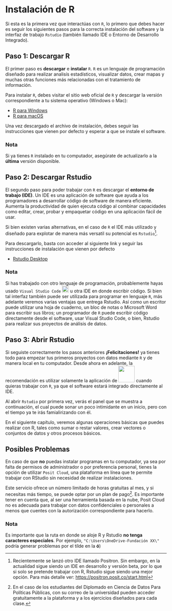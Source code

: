 # Instalación de R {#sec-data-import .unnumbered}

Si esta es la primera vez que interactúas con `R`, lo primero que debes hacer es seguir los siguientes pasos para la correcta instalación del software y la interfaz de trabajo `Rstudio` (también llamado IDE o Entorno de Desarrollo Integrado).

## Paso 1: Descargar R

El primer paso es **descargar** e **instalar** `R`. `R` es un lenguaje de programación diseñado para realizar analisís estadísticos, visualizar datos, crear mapas y muchas otras funciones más relacionadas con el tratamiento de información.

Para instalar `R`, debes visitar el sitio web oficial de `R` y descargar la versión correspondiente a tu sistema operativo (Windows o Mac):

-   [R para Windows](https://cran.r-project.org/bin/windows/base/)
-   [R para macOS](https://cran.r-project.org/bin/macosx/)

Una vez descargado el archivo de instalación, debes seguir las instrucciones que vienen por defecto y esperar a que se instale el software.

::: callout-note
### Nota

Si ya tienes `R` instalado en tu computador, asegúrate de actualizarlo a la **última** versión disponible.
:::

## Paso 2: Descargar Rstudio

El segundo paso para poder trabajar con `R` es descargar el **entorno de trabajo (IDE)**. Un IDE es una aplicación de software que ayuda a los programadores a desarrollar código de software de manera eficiente. Aumenta la productividad de quien ejecuta código al combinar capacidades como editar, crear, probar y empaquetar código en una aplicación fácil de usar.

Si bien existen varias alternativas, en el caso de `R` el IDE más utilizado y diseñado para explotar de manera más versatil su potencial es `Rstudio`[^c0_instr-1].

[^c0_instr-1]: Recientemente se lanzó otro IDE llamado Positron. Sin embargo, en la actualidad sigue siendo un IDE en desarrollo y versión beta, por lo que si solo se pretende trabajar con R, Rstudio sigue siendo una mejor opción. Para más detalle ver: <https://positron.posit.co/start.html>

Para descargarlo, basta con acceder al siguiente link y seguir las instrucciones de instalación que vienen por defecto

-   [Rstudio Desktop](https://posit.co/download/rstudio-desktop/)

::: callout-note
### Nota

Si has trabajado con otro lenguaje de programación, probablemente hayas usado `Visual Studio Code` ![](images/visual_sc.png){width="21"} u otra IDE en donde escribir código. Si bien tal interfaz también puede ser utilizada para programar en lenguaje `R`, más adelante veremos varias ventajas que entrega Rstudio. Así como un escritor puede utilizar una hoja de cuaderno, un bloc de notas o Microsoft Word para escribir sus libros; un programador de `R` puede escribir código directamente desde el software, usar Visual Studio Code, o bien, Rstudio para realizar sus proyectos de análisis de datos.
:::

## Paso 3: Abrir Rstudio

Si seguiste correctamente los pasos anteriores **¡Felicitaciones!** ya tienes todo para empezar tus primeros proyectos con datos mediante `R` y de manera local en tu computador. Desde ahora en adelante, la recomendación es utilizar solamente la aplicación de ![](images/rstudio.png){width="51"} cuando quieras trabajar con `R`, ya que el software estará integrado directamente al IDE.

Al abrir `Rstudio` por primera vez, verás el panel que se muestra a continuación, el cual puede sonar un poco intimidante en un inicio, pero con el tiempo ya te irás famialirizando con él.

En el siguiente capítulo, veremos algunas operaciones básicas que puedes realizar con R, tales como sumar o restar valores, crear vectores o conjuntos de datos y otros procesos básicos.

## Posibles Problemas

En caso de que **no** puedas instalar programas en tu computador, ya sea por falta de permisos de administrador o por preferencia personal, tienes la opción de utilizar `Posit Cloud`, una plataforma en línea que te permite trabajar con RStudio sin necesidad de realizar instalaciones.

Este servicio ofrece un número limitado de horas gratuitas al mes, y si necesitas más tiempo, se puede optar por un plan de pago[^c0_instr-2]. Es importante tener en cuenta que, al ser una herramienta basada en la nube, Posit Cloud no es adecuada para trabajar con datos confidenciales o personales a menos que cuentes con la autorización correspondiente para hacerlo.

[^c0_instr-2]: En el caso de los estudiantes del Diplomado en Ciencia de Datos Para Políticas Públicas, con su correo de la universidad pueden acceder gratuitamente a la plataforma y a los ejercicios diseñados para cada clase.

::: callout-note
### Nota

Es importante que la ruta en donde se aloje R y Rstudio **no tenga caracteres especiales**. Por ejemplo, `"C:\Users\OneDrive-Fundación XX\"` podría generar problemas por el tílde en la **ó**)
:::
